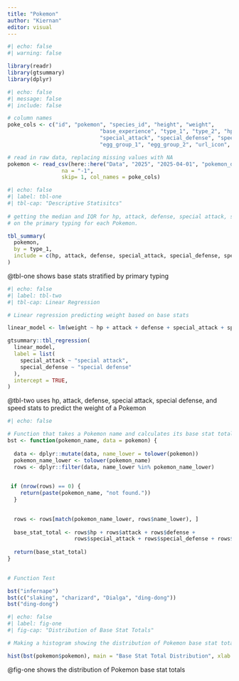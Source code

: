 ```yaml
---
title: "Pokemon"
author: "Kiernan"
editor: visual
---
```


```r
#| echo: false
#| warning: false

library(readr)
library(gtsummary)
library(dplyr)
```

```r
#| echo: false
#| message: false
#| include: false

# column names
poke_cols <- c("id", "pokemon", "species_id", "height", "weight",
							 "base_experience", "type_1", "type_2", "hp", "attack", "defense",
							 "special_attack", "special_defense", "speed", "color_1", "color_2", "color_f",   
							 "egg_group_1", "egg_group_2", "url_icon", "generation_id", "url_image")

# read in raw data, replacing missing values with NA
pokemon <- read_csv(here::here("Data", "2025", "2025-04-01", "pokemon_df.csv"),
				 na = "-1",
				 skip= 1, col_names = poke_cols)
```

```r
#| echo: false
#| label: tbl-one
#| tbl-cap: "Descriptive Statisitcs"
 
# getting the median and IQR for hp, attack, defense, special attack, special defense, and sped stats based
# on the primary typing for each Pokemon.

tbl_summary(
  pokemon,
  by = type_1,
  include = c(hp, attack, defense, special_attack, special_defense, speed)
)
```
@tbl-one shows base stats stratified by primary typing

```r
#| echo: false
#| label: tbl-two
#| tbl-cap: Linear Regression

# Linear regression predicting weight based on base stats

linear_model <- lm(weight ~ hp + attack + defense + special_attack + special_defense + speed, data = pokemon)

gtsummary::tbl_regression(
  linear_model,
  label = list(
    special_attack ~ "special attack",
    special_defense ~ "special defense"
  ),
  intercept = TRUE,
)
```
@tbl-two uses hp, attack, defense, special attack, special defense, and speed stats to predict the weight of a Pokemon

```r
#| echo: false

# Function that takes a Pokemon name and calculates its base stat total
bst <- function(pokemon_name, data = pokemon) {
  
  data <- dplyr::mutate(data, name_lower = tolower(pokemon))
  pokemon_name_lower <- tolower(pokemon_name)
  rows <- dplyr::filter(data, name_lower %in% pokemon_name_lower)

  
 if (nrow(rows) == 0) {
    return(paste(pokemon_name, "not found."))
  }
  

  rows <- rows[match(pokemon_name_lower, rows$name_lower), ]
  
  base_stat_total <- rows$hp + rows$attack + rows$defense +
                     rows$special_attack + rows$special_defense + rows$speed
  
  return(base_stat_total) 
}  
  
```

```r
# Function Test

bst("infernape")
bst(c("slaking", "charizard", "Dialga", "ding-dong"))
bst("ding-dong")
```

```r
#| echo: false
#| label: fig-one
#| fig-cap: "Distribution of Base Stat Totals"

# Making a histogram showing the distribution of Pokemon base stat totals

hist(bst(pokemon$pokemon), main = "Base Stat Total Distribution", xlab = "Base Stat Totals")

```
@fig-one shows the distribution of Pokemon base stat totals
